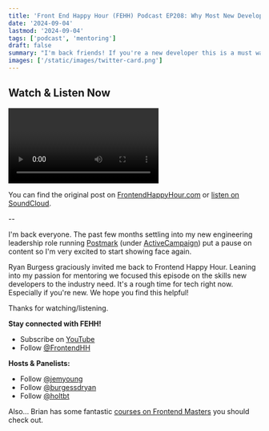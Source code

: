 ```yaml
---
title: 'Front End Happy Hour (FEHH) Podcast EP208: Why Most New Developers Struggle - The Missing Skills You Need'
date: '2024-09-04'
lastmod: '2024-09-04'
tags: ['podcast', 'mentoring']
draft: false
summary: "I'm back friends! If you're a new developer this is a must watch Frontend Happy Hour episode on the skills you need for success w/ Ryan, Jem, Brian Holt, and myself."
images: ['/static/images/twitter-card.png']
---
```


## Watch & Listen Now

<Video
  title="How to Mentor Software Engineers G2i Panel Discussion"
  url="https://www.youtube.com/embed/AxL0jjTKUA4?si=vQLJ1EUOD-8tPKvk"
/>

You can find the original post on <a title="Go to https://www.frontendhappyhour.com/episodes/why-most-new-developers-struggle-the-missing-skills-you-need" target="_blank" href="https://www.frontendhappyhour.com/episodes/why-most-new-developers-struggle-the-missing-skills-you-need">FrontendHappyHour.com</a> or <a title="Listen on SoundCloud - Front End Happy Hour (FEHH) Podcast EP208: Why Most New Developers Struggle: The Missing Skills You Need" href="https://soundcloud.com/front-end-happy-hour/episode-208-why-most-new-developers-struggle-the-missing-skills-you-need?utm_source=clipboard&utm_medium=text&utm_campaign=social_sharing" target="_blank">listen on SoundCloud</a>.

--

I'm back everyone. The past few months settling into my new engineering leadership role running <a target="_blank" title="Visit Postmark.com" href="https://postmark.com">Postmark</a> (under <a href="https://activecampaign.com" target="_blank" title="Go to ActiveCampaign.com">ActiveCampaign</a>) put a pause on content so I'm very excited to start showing face again.

Ryan Burgess graciously invited me back to Frontend Happy Hour. Leaning into my passion for mentoring we focused this episode on the skills new developers to the industry need. It's a rough time for tech right now. Especially if you're new. We hope you find this helpful!

Thanks for watching/listening.

**Stay connected with FEHH!**
- Subscribe on <a target="blank" href="https://www.youtube.com/@FrontEndHH">YouTube</a>
- Follow <a target="blank" href="https://twitter.com/frontendhh">@FrontendHH</a>

**Hosts & Panelists:**
- Follow <a target="blank" title="Follow @jemyoung on X" href="https://x.com/JemYoung">@jemyoung</a>
- Follow <a target="blank" title="Follow @burgessdryan on X" href="https://x.com/burgessdryan">@burgessdryan</a>
- Follow <a target="blank" title="Follow @holtbt on X" href="https://x.com/holtbt">@holtbt</a>

Also... Brian has some fantastic <a target="_blank" title="Brian Holt Frontend Master's Courses" href="https://frontendmasters.com/teachers/brian-holt/">courses on Frontend Masters</a> you should check out.